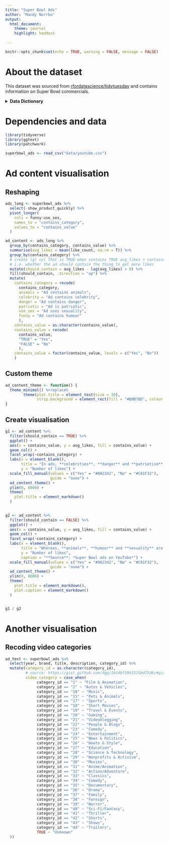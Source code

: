 ```yaml
---
title: "Super Bowl Ads"
author: "Mandy Norrbo"
output:
  html_document:
    theme: journal
    highlight: haddock
    
---
```


```r
knitr::opts_chunk$set(echo = TRUE, warning = FALSE, message = FALSE)
```

# About the dataset

This dataset was sourced from [rfordatascience/tidytuesday](https://github.com/rfordatascience/tidytuesday) and contains information on Super Bowl commercials. 

<details>
<summary>**Data Dictionary**</summary>
|**variable**                  |**class**     |**description** |
|:-------------------------|:---------|:-----------|
|year                      |double    | Superbowl year |*
|brand                     |character | Brand for commercial |
|*superbowl_ads_dot_com_url* |character | Superbowl ad URL |
|*youtube_url*               |character | Youtube URL |
|*funny*                     |logical   | Contains humor |
|*show_product_quickly*      |logical   | Shows product quickly |
|*patriotic*                 |logical   | Patriotic |
|*celebrity*                 |logical   | Contains celebrity |
|*danger*                    |logical   | Contains danger |
|*animals*                   |logical   | Contains animals |
|*use_sex*                   |logical   | Uses sexuality |
|*id*                        |character | Youtube ID |
|*kind*                      |character | Youtube Kind |
|*etag*                      |character | Youtube etag |
|*view_count*                |integer   | Youtube view count |
|*like_count*                |integer   | Youtube like count |
|*dislike_count*             |integer   | Youtube dislike count |
|*favorite_count*            |integer   | Youtube favorite count |
|*comment_count*             |integer   | Youtube comment count |
|*published_at*              |character | Youtube when published |
|*title*                     |character | Youtube title |
|*description*               |character | Youtube description |
|*thumbnail*                 |character | Youtube thumbnail |
|*channel_title*             |character | Youtube channel name |
|*category_id*               |character | Youtube content category id |
</details>



# Dependencies and data

```r
library(tidyverse)
library(ggtext)
library(patchwork)

superbowl_ads <- read_csv("data/youtube.csv")
```

# Ad content visualisation

## Reshaping

```r
ads_long <- superbowl_ads %>% 
  select(-show_product_quickly) %>% 
  pivot_longer(
    cols = funny:use_sex,
    names_to = "contains_category",
    values_to = "contains_value"
  ) 

ad_content <- ads_long %>% 
  group_by(contains_category, contains_value) %>% 
  summarise(avg_likes = mean(like_count, na.rm = T)) %>% 
  group_by(contains_category) %>% 
  # create lgl col that is TRUE when contains TRUE avg_likes > contains FALSE avg_likes
  # i.e. whether the ad should contain the thing to get more likes
  mutate(should_contain = avg_likes - lag(avg_likes) > 0) %>%
  fill(should_contain, .direction = "up") %>% 
  mutate(
    contains_category = recode(
      contains_category,
      animals = "Ad contains animals",
      celebrity = "Ad contains celebrity",
      danger = "Ad contains danger",
      patriotic = "Ad is patriotic",
      use_sex = "Ad uses sexuality",
      funny = "Ad contains humour"
      ),
    contains_value = as.character(contains_value),
    contains_value = recode(
      contains_value,
      "TRUE" = "Yes",
      "FALSE" = "No"
      ),
    contains_value = factor(contains_value, levels = c("Yes", "No"))
    )

```

## Custom theme
```r
ad_content_theme <- function() {
  theme_minimal() %+replace% 
        theme(plot.title = element_text(size = 16),
              strip.background = element_rect(fill = "#B0B7BD", colour = "white"))
}
```

## Create visualisation

```r

g1 <- ad_content %>% 
  filter(should_contain == TRUE) %>% 
  ggplot() +
  aes(x = contains_value, y = avg_likes, fill = contains_value) +
  geom_col() +
  facet_wrap(~contains_category) +
  labs(x = element_blank(),
       title = "In ads, **celebrities**, **danger** and **patriotism** are liked<br>",
       y = "Number of likes") +
  scale_fill_manual(values = c("Yes" = "#0A2342", "No" = "#C81F32"),
                    guide = "none") +
  ad_content_theme() +
  ylim(0, 8000) +
  theme(
    plot.title = element_markdown()
  )
  

g2 <- ad_content %>% 
  filter(should_contain == FALSE) %>% 
  ggplot() +
  aes(x = contains_value, y = avg_likes, fill = contains_value) +
  geom_col() +
  facet_wrap(~contains_category) +
  labs(x = element_blank(),
       title = "Whereas, **animals**, **humour** and **sexuality** are not<br>",
       y = "Number of likes",
       caption = "**Source**: *Super Bowl ads on YouTube*") +
  scale_fill_manual(values = c("Yes" = "#0A2342", "No" = "#C81F32"),
                    guide = "none") +
  ad_content_theme() +
  ylim(0, 8000) +
  theme(
    plot.title = element_markdown(),
    plot.caption = element_markdown()
  )


g1 / g2
```

# Another visualisation

## Recoding video categories

```r
ad_text <- superbowl_ads %>% 
  select(year, brand, title, description, category_id) %>% 
  mutate(category_id = as.character(category_id),
         # source: https://gist.github.com/dgp/1b24bf2961521bd75d6c#gistcomment-2714395
         video_category = case_when(
              category_id == "1" ~ "Film & Animation",
              category_id == "2" ~ "Autos & Vehicles",
              category_id == "10" ~ "Music",
              category_id == "15" ~ "Pets & Animals",
              category_id == "17" ~ "Sports",
              category_id == "18" ~ "Short Movies",
              category_id == "19" ~ "Travel & Events",
              category_id == "20" ~ "Gaming",
              category_id == "21" ~ "Videoblogging",
              category_id == "22" ~ "People & Blogs",
              category_id == "23" ~ "Comedy",
              category_id == "24" ~ "Entertainment",
              category_id == "25" ~ "News & Politics",
              category_id == "26" ~ "Howto & Style",
              category_id == "27" ~ "Education",
              category_id == "28" ~ "Science & Technology",
              category_id == "29" ~ "Nonprofits & Activism",
              category_id == "30" ~ "Movies",
              category_id == "31" ~ "Anime/Animation",
              category_id == "32" ~ "Action/Adventure",
              category_id == "33" ~ "Classics",
              category_id == "34" ~ "Comedy",
              category_id == "35" ~ "Documentary",
              category_id == "36" ~ "Drama",
              category_id == "37" ~ "Family",
              category_id == "38" ~ "Foreign",
              category_id == "39" ~ "Horror",
              category_id == "40" ~ "Sci-Fi/Fantasy",
              category_id == "41" ~ "Thriller",
              category_id == "42" ~ "Shorts",
              category_id == "43" ~ "Shows",
              category_id == "44" ~ "Trailers",
              TRUE ~ "Unknown"
  ))

```

